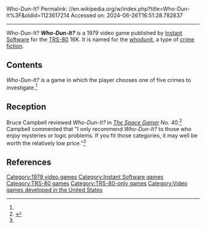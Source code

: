 Who-Dun-It?
Permalink: //en.wikipedia.org/w/index.php?title=Who-Dun-It%3F&oldid=1123617214
Accessed on: 2024-06-26T16:51:28.782837



------
Who-Dun-It?
{{Infobox video game
| collapsible = 
| state = 
| italic title = 
| title = Who-Dun-It?
| image =
| alt = 
| caption = 
| developer = [[Instant Software]]
| publisher = [[Instant Software]]
| series = 
| engine = 
| platforms = [[TRS-80]]
| released = 1979
| genre = 
| modes = 
}}
'''''Who-Dun-It?''''' is a 1979 video game published by [[Instant Software]] for the [[TRS-80]] 16K. It is named for the [[whodunit]], a type of [[crime fiction]].

==Contents==
''Who-Dun-It?'' is a game in which the player chooses one of five crimes to investigate.<ref name="SG"/>

==Reception==
Bruce Campbell reviewed ''Who-Dun-It?'' in ''[[The Space Gamer]]'' No. 40.<ref name="SG">{{cite journal|last=Campbell |first=Bruce |date=June 1981 |title=Capsule Reviews|journal=[[The Space Gamer]]|publisher=[[Steve Jackson Games]]|issue=40|pages=36}}</ref> Campbell commented that "I only recommend ''Who-Dun-It?'' to those who enjoy mysteries or logic problems. If you fit those categories, it may well be worth the relatively low price."<ref name="SG"/>

==References==
{{reflist}}

[[Category:1979 video games]]
[[Category:Instant Software games]]
[[Category:TRS-80 games]]
[[Category:TRS-80-only games]]
[[Category:Video games developed in the United States]]